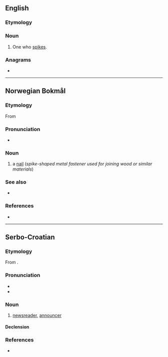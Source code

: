 {{also|Spiker}}
==English==

===Etymology===
{{suffix|en|spike|er}}

===Noun===
{{en-noun}}

# {{lb|en|volleyball}} One who [[spike]]s.

===Anagrams===
* {{anagrams|en|Kipers|pikers}}

----

==Norwegian Bokmål==
{{wikipedia|lang=no}}

===Etymology===
From {{der|nb|gml|spiker}}

===Pronunciation===
* {{audio|No-spiker.ogg|Audio|lang=nb}}

===Noun===
{{head|nb|noun|g=m|definite singular|spikeren|indefinite plural|spiker|or|spikere|or|spikre|or|spikrer|definite plural|spikerne|or|spikrene}}

# a [[nail]] (''spike-shaped metal fastener used for joining wood or similar materials'')

===See also===
* {{l-nn|spikar}}

===References===
* {{R:The Bokmål Dictionary}}

----

==Serbo-Croatian==

===Etymology===
From {{etyl|en|sh}} {{m|en|speaker}}.

===Pronunciation===
* {{IPA|/spîker/|lang=sh}}
* {{hyphenation|spi|ker|lang=sh}}

===Noun===
{{sh-noun|g=m|head=spȉker}}

# [[newsreader]], [[announcer]]

====Declension====
{{sh-decl-noun
|spiker|spikeri
|spikera|spikera
|spikeru|spikerima
|spikera|spikere
|spikeru|spikeri
|spikeru|spikerima
|spikerom|spikerima
}}

===References===
* {{R:sh:HJP|d1xlWRk}}